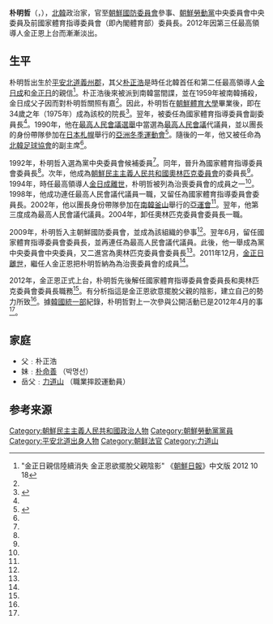 {{noteTA
|G1=Country
|1=zh:北朝鮮; zh-cn:朝鲜; zh-tw:朝鮮; zh-hk:朝鮮; zh-sg:朝鲜;
}}

'''朴明哲'''（{{lang|ko|박명철}}，{{bd|1941年|9月15日|||}}），[[北韓|北韓]]政治家，官至[[朝鲜民主主义人民共和国国防委员会|朝鮮國防委員會]]參事、[[朝鮮勞動黨|朝鮮勞動黨]]中央委員會中央委員及前國家體育指導委員會（即內閣體育部）委員長。2012年因第三任最高領導人金正恩上台而漸漸淡出。

==生平==
朴明哲出生於[[平安北道|平安北道]][[義州郡|義州郡]]，其父[[朴正浩|朴正浩]]是時任北韓首任和第二任最高領導人[[金日成|金日成]]和[[金正日|金正日]]的親信<ref name="chosun">"金正日親信陸續消失 金正恩欲擺脫父親陰影" 《[[朝鮮日報|朝鮮日報]]》中文版 2012 10 18</ref>。朴正浩後來被派到南韓當間諜，並在1959年被南韓捕殺，金日成父子因而對朴明哲關照有嘉<ref name="chosun"/>。因此，朴明哲在[[朝鮮體育大學|朝鮮體育大學]]畢業後，即在34歲之年（1975年）成為該校的院長<ref name="cybernk">{{Cite web |url=http://www.cybernk.net/infoText/InfoHumanDetail.aspx?mc=EJ1001&hid=EJ100100228767&rightType=3&direct=1&direct=1 |title=박명철(朴明哲) |access-date=2014-02-02 |archive-date=2019-06-13 |archive-url=https://web.archive.org/web/20190613165451/http://www.cybernk.net/infoText/InfoHumanDetail.aspx?mc=EJ1001&hid=EJ100100228767&rightType=3&direct=1&direct=1 |dead-url=no }}</ref>。翌年，被委任為國家體育指導委員會副委員長<ref name="cybernk"/>。1990年，他在[[1990年朝鮮民主主義人民共和國最高人民會議選舉|最高人民會議選舉]]中當選為[[最高人民會議|最高人民會議]]代議員，並以團長的身份帶隊參加在[[日本|日本]][[札幌|札幌]]舉行的[[亞洲冬季運動會|亞洲冬季運動會]]<ref name="unikorea">{{Cite web |url=http://unibook.unikorea.go.kr/?sub_num=54&state=view&idx=424&sty=T&ste=%25B9%25DA%25B8%25ED%25C3%25B6 |title=박명철 |access-date=2014-02-02 |archive-date=2016-03-05 |archive-url=https://web.archive.org/web/20160305025528/http://unibook.unikorea.go.kr/?sub_num=54&state=view&idx=424&sty=T&ste=%B9%DA%B8%ED%C3%B6 |dead-url=no }}</ref>。隨後的一年，他又被任命為[[北韓足球協會|北韓足球協會]]的副主席<ref name="cybernk"/>。

1992年，朴明哲入選為黨中央委員會候補委員<ref name="cybernk"/>。同年，晉升為國家體育指導委員會委員長<ref name="cybernk"/>。次年，他成為[[朝鮮民主主義人民共和國奧林匹克委員會|朝鮮民主主義人民共和國奧林匹克委員會]]的委員長<ref name="unikorea"/>。1994年，時任最高領導人[[金日成之死|金日成離世]]，朴明哲被列為治喪委員會的成員之一<ref name="unikorea"/>。1998年，他成功連任最高人民會議代議員一職，又留任為國家體育指導委員會委員長。2002年，他以團長身份帶隊參加在[[南韓|南韓]][[釜山|釜山]]舉行的[[2002年亞洲運動會|亞運會]]<ref name="unikorea"/>。翌年，他第三度成為最高人民會議代議員。2004年，卸任奧林匹克委員會委員長一職。

2009年，朴明哲入主朝鮮國防委員會，並成為該組織的參事<ref name="cybernk"/>。翌年6月，留任國家體育指導委員會委員長，並再連任為最高人民會議代議員。此後，他一舉成為黨中央委員會中央委員，又二進宮為奧林匹克委員會委員長<ref name="cybernk"/>。2011年12月，[[金正日之死|金正日離世]]，繼任人金正恩把朴明哲納為為治喪委員會的成員<ref name="unikorea"/>。

2012年，金正恩正式上台，朴明哲先後解任國家體育指導委員會委員長和奧林匹克委員會委員長職務<ref name="chosun"/>。有分析指這是金正恩欲意擺脫父親的陰影，建立自己的勢力所致<ref name="chosun"/>。據[[韓國統一部|韓國統一部]]紀錄，朴明哲對上一次參與公開活動已是2012年4月的事<ref name="unikorea"/>。

==家庭==
*父﹕朴正浩
*妹﹕[[朴命善|朴命善]] （박명선）
*岳父﹕[[力道山|力道山]] （職業摔跤運動員）

==参考来源==
{{reflist}}

{{authority control}}
{{DEFAULTSORT:Pak, Myong-chol}}
[[Category:朝鮮民主主義人民共和國政治人物|Category:朝鮮民主主義人民共和國政治人物]]
[[Category:朝鮮勞動黨黨員|Category:朝鮮勞動黨黨員]]
[[Category:平安北道出身人物|Category:平安北道出身人物]]
[[Category:朝鲜法官|Category:朝鲜法官]]
[[Category:力道山|Category:力道山]]